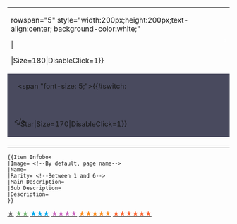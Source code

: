 <includeonly>
{| style="width: 100%; height: 50%; border: none; margin: 0;"  cellpadding="0" cellspacing="0"
| rowspan="5" style="width:200px;height:200px;text-align:center; background-color:white;"<div class="article">|<div style="position:relative;"> {{Icon|Name=Item-{{{Image|{{PAGENAME}}}}}|Size=180|DisableClick=1}}<div style="position:absolute;top:128px;left:11px">{{Icon|Name=UI-Supply-{{#switch:|1=★|2=★★|3=★★★|4=★★★★|5=★★★★★|6=★★★★★★|Error}}-Star|Size=170|DisableClick=1}}</div></div>
| colspan="2" style="text-indent: 10px; background-color:#{{#switch:{{{rarity}}}|1= 696969|2= 72b772|3= 00AAEE|4= cc68c1|5= 696969|6= FE642E}};"|<b style="font-size: 5; color: white;">{{{Name|{{PAGENAME}}}}}</b></div>
|-
|colspan=2 style="background-color: #494A5E; text-indent: 15px;"|<span "font-size: 5;">{{#switch: {{{rarity}}}
| 1 = [[Category:1 Stars|<span style="color: #696969;">★</span>]]
| 2 = [[Category:2 Stars|<span style="color: #72b772;">★★</span>]]
| 3 = [[Category:3 Stars|<span style="color: #00AAEE;">★★★</span>]]
| 4 = [[Category:4 Stars|<span style="color: #cc68c1;">★★★★</span>]]
| 5 = [[Category:5 Stars|<span style="color: #ff8d1e;">★★★★★</span>]]
| 6 = [[Category:6 Stars|<span style="color: #FE642E;">★★★★★★</span>]]
|Error
}}</span>
|-
|colspan="2" style="background-color: #494A5E; text-indent: 15px;"|<b style="font-size: 4; color: white;">{{{Main Description|Please add main description}}}</b>
|-
|style="background-color: #494A5E; text-indent: 7px;" |<div style="text-indent:7px;"><nowiki /></></div> ||style="background-color: #494A5E;"|<span style="font-size: 3; color: white;">{{{Sub Description|}}}</span>
|-
|colspan="2" style="background-color: #494A5E; text-indent: 11px;"| ||‎
|-
|colspan="3" | {{{text|Description}}}
|}
</includeonly>

<noinclude>
<pre>
{{Item Infobox
|Image= <!--By default, page name-->
|Name= 
|Rarity= <!--Between 1 and 6-->
|Main Description=
|Sub Description=
|Description=
}}
</pre>
</noinclude>